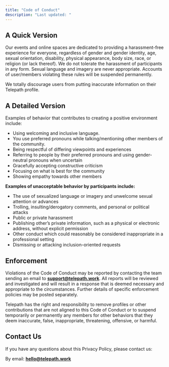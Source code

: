```yaml
---
title: "Code of Conduct"
description: "Last updated: "
---
```


## **A Quick Version**

Our events and online spaces are dedicated to providing a harassment-free experience for everyone, regardless of gender and gender identity, age, sexual orientation, disability, physical appearance, body size, race, or religion (or lack thereof). We do not tolerate the harassment of participants in any form. Sexual language and imagery are never appropriate. Accounts of user/members violating these rules will be suspended permanently.

We totally discourage users from putting inaccurate information on their Telepath profile.

## **A Detailed Version**

Examples of behavior that contributes to creating a positive environment include:

- Using welcoming and inclusive language.
- You use preferred pronouns while talking/mentioning other members of the community.
- Being respectful of differing viewpoints and experiences
- Referring to people by their preferred pronouns and using gender-neutral pronouns when uncertain
- Gracefully accepting constructive criticism
- Focusing on what is best for the community
- Showing empathy towards other members

**Examples of unacceptable behavior by participants include:**

- The use of sexualized language or imagery and unwelcome sexual attention or advances
- Trolling, insulting/derogatory comments, and personal or political attacks
- Public or private harassment
- Publishing other’s private information, such as a physical or electronic address, without explicit permission
- Other conduct which could reasonably be considered inappropriate in a professional setting
- Dismissing or attacking inclusion-oriented requests

## **Enforcement**

Violations of the Code of Conduct may be reported by contacting the team sending an email to [**support@telepath.work**](mailto:support@telepath.work). All reports will be reviewed and investigated and will result in a response that is deemed necessary and appropriate to the circumstances. Further details of specific enforcement policies may be posted separately.

Telepath has the right and responsibility to remove profiles or other contributions that are not aligned to this Code of Conduct or to suspend temporarily or permanently any members for other behaviors that they deem inaccurate, false, inappropriate, threatening, offensive, or harmful.

## **Contact Us**

If you have any questions about this Privacy Policy, please contact us:

By email: [**hello@telepath.work**](mailto:hello@telepath.work)
